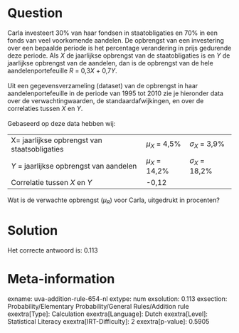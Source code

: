 Question
========

Carla investeert 30% van haar fondsen in staatobligaties en 70% in een
fonds van veel voorkomende aandelen. De opbrengst van een investering
over een bepaalde periode is het percentage verandering in prijs
gedurende deze periode. Als *X* de jaarlijkse opbrengst van de
staatobligaties is en *Y* de jaarlijkse opbrengst van de aandelen, dan
is de opbrengst van de hele aandelenportefeuille *R* = 0,3*X* + 0,7*Y*.\
\
Uit een gegevensverzameling (dataset) van de opbrengst in haar
aandelenportefeuille in de periode van 1995 tot 2010 zie je hieronder
data over de verwachtingwaarden, de standaardafwijkingen, en over de
correlaties tussen *X* en *Y*.\
\
Gebaseerd op deze data hebben wij:

  ---------------------------------------------- ---------------- -----------------
  X= jaarlijkse opbrengst van staatsobligaties   *μ~X~* = 4,5%    *σ~X~* = 3,9%
  *Y* = jaarlijkse opbrengst van aandelen        *μ~X~* = 14,2%   *σ~X~* = 18,2% 
  Correlatie tussen *X* en *Y*                   -0,12            
  ---------------------------------------------- ---------------- -----------------

Wat is de verwachte opbrengst (*μ~R~*) voor Carla, uitgedrukt in
procenten?

Solution
========

Het correcte antwoord is: 0.113

Meta-information
================
exname: uva-addition-rule-654-nl
extype: num
exsolution: 0.113
exsection: Probability/Elementary Probability/General Rules/Addition rule
exextra[Type]: Calculation
exextra[Language]: Dutch
exextra[Level]: Statistical Literacy
exextra[IRT-Difficulty]: 2
exextra[p-value]: 0.5905
